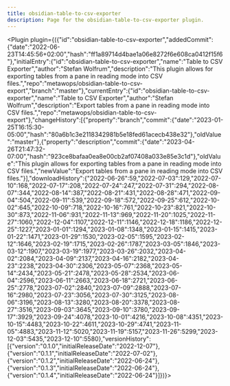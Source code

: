 ---
title: obsidian-table-to-csv-exporter
description: Page for the obsidian-table-to-csv-exporter plugin.
---


<Plugin plugin={({"id":"obsidian-table-to-csv-exporter","addedCommit":{"date":"2022-06-23T14:45:56+02:00","hash":"ff1a89714d4bae1a06e8272f6e608ca0412f15f6"},"initialEntry":{"id":"obsidian-table-to-csv-exporter","name":"Table to CSV Exporter","author":"Stefan Wolfrum","description":"This plugin allows for exporting tables from a pane in reading mode into CSV files.","repo":"metawops/obsidian-table-to-csv-export","branch":"master"},"currentEntry":{"id":"obsidian-table-to-csv-exporter","name":"Table to CSV Exporter","author":"Stefan Wolfrum","description":"Export tables from a pane in reading mode into CSV files.","repo":"metawops/obsidian-table-to-csv-export"},"changeHistory":[{"property":"branch","commit":{"date":"2023-01-25T16:15:30-05:00","hash":"80a6b1c3e2118342981b5e18fed61acecb438e32"},"oldValue":"master"},{"property":"description","commit":{"date":"2023-04-26T21:47:32-07:00","hash":"923ce8bafaa0ea8e00cb2af07408a033e85e3c1d"},"oldValue":"This plugin allows for exporting tables from a pane in reading mode into CSV files.","newValue":"Export tables from a pane in reading mode into CSV files."}],"downloadHistory":{"2022-06-26":59,"2022-07-03":129,"2022-07-10":168,"2022-07-17":208,"2022-07-24":247,"2022-07-31":294,"2022-08-07":344,"2022-08-14":387,"2022-08-21":431,"2022-08-28":471,"2022-09-04":504,"2022-09-11":539,"2022-09-18":572,"2022-09-25":612,"2022-10-02":645,"2022-10-09":718,"2022-10-16":761,"2022-10-23":821,"2022-10-30":873,"2022-11-06":931,"2022-11-13":969,"2022-11-20":1025,"2022-11-27":1060,"2022-12-04":1107,"2022-12-11":1146,"2022-12-18":1186,"2022-12-25":1227,"2023-01-01":1294,"2023-01-08":1348,"2023-01-15":1415,"2023-01-22":1471,"2023-01-29":1530,"2023-02-05":1595,"2023-02-12":1646,"2023-02-19":1715,"2023-02-26":1787,"2023-03-05":1846,"2023-03-12":1907,"2023-03-19":1977,"2023-03-26":2032,"2023-04-02":2084,"2023-04-09":2137,"2023-04-16":2182,"2023-04-23":2238,"2023-04-30":2306,"2023-05-07":2368,"2023-05-14":2434,"2023-05-21":2478,"2023-05-28":2534,"2023-06-04":2596,"2023-06-11":2663,"2023-06-18":2721,"2023-06-25":2778,"2023-07-02":2840,"2023-07-09":2888,"2023-07-16":2980,"2023-07-23":3056,"2023-07-30":3125,"2023-08-06":3196,"2023-08-13":3280,"2023-08-20":3378,"2023-08-27":3516,"2023-09-03":3645,"2023-09-10":3780,"2023-09-17":3929,"2023-09-24":4078,"2023-10-01":4216,"2023-10-08":4351,"2023-10-15":4483,"2023-10-22":4611,"2023-10-29":4741,"2023-11-05":4883,"2023-11-12":5020,"2023-11-19":5157,"2023-11-26":5299,"2023-12-03":5435,"2023-12-10":5580},"versionHistory":[{"version":"0.1.0","initialReleaseDate":"2022-12-07"},{"version":"0.1.1","initialReleaseDate":"2022-07-02"},{"version":"0.1.2","initialReleaseDate":"2022-06-24"},{"version":"0.1.3","initialReleaseDate":"2022-06-24"},{"version":"0.1.4","initialReleaseDate":"2022-06-24"}]})}></Plugin>